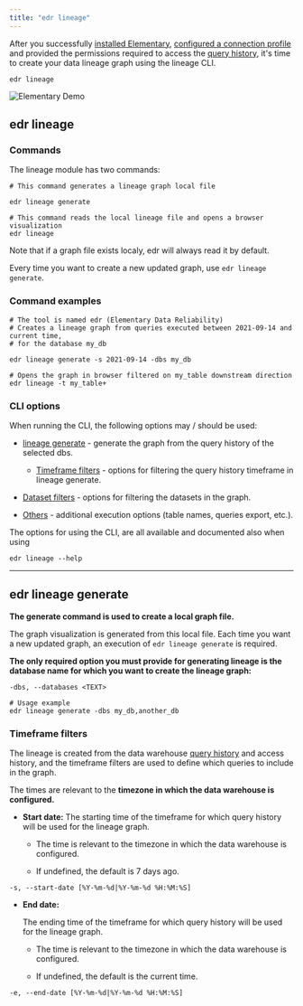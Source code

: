 ```yaml
---
title: "edr lineage"
---
```


After you successfully [installed Elementary](../understand-elementary/cli-install#install-and-configure), [configured a connection profile](../understand-elementary/cli-install#cli-configuration) and provided the permissions required to access the [query history](), it's time to create your data lineage graph using the lineage CLI.

```shell
edr lineage
```

<img src="https://res.cloudinary.com/mintlify/image/upload/v1659304880/elementary/elementary_demo_wbdu0s.gif" alt="Elementary Demo" />

## edr lineage

### Commands

The lineage module has two commands:

```
# This command generates a lineage graph local file

edr lineage generate

# This command reads the local lineage file and opens a browser visualization
edr lineage
```

Note that if a graph file exists localy, edr will always read it by default.

Every time you want to create a new updated graph, use `edr lineage generate`.

### Command examples

```
# The tool is named edr (Elementary Data Reliability)
# Creates a lineage graph from queries executed between 2021-09-14 and current time,
# for the database my_db

edr lineage generate -s 2021-09-14 -dbs my_db

# Opens the graph in browser filtered on my_table downstream direction
edr lineage -t my_table+
```

### CLI options

When running the CLI, the following options may / should be used:

- [lineage generate](#edr-lineage-generate) - generate the graph from the query history of the selected dbs.

  - [Timeframe filters](#timeframe-filters) - options for filtering the query history timeframe in lineage generate.

- [Dataset filters](./lineage-graph#options-dataset-filters) - options for filtering the datasets in the graph.

- [Others](./lineage-graph#options-others) - additional execution options (table names, queries export, etc.).

The options for using the CLI, are all available and documented also when using

```
edr lineage --help
```

---

## edr lineage generate

**The generate command is used to create a local graph file.**

The graph visualization is generated from this local file. Each time you want a new updated graph, an execution of `edr lineage generate` is required.

**The only required option you must provide for generating lineage is the database name for which you want to create the lineage graph:**

```
-dbs, --databases <TEXT>

# Usage example
edr lineage generate -dbs my_db,another_db
```

### Timeframe filters

The lineage is created from the data warehouse [query history](./query-history-1) and access history, and the timeframe filters are used to define which queries to include in the graph.

The times are relevant to the **timezone in which the data warehouse is configured.**

- **Start date:**
  The starting time of the timeframe for which query history will be used for the lineage graph.

  - The time is relevant to the timezone in which the data warehouse is configured.

  - If undefined, the default is 7 days ago.

```
-s, --start-date [%Y-%m-%d|%Y-%m-%d %H:%M:%S]
```

- **End date:**

  The ending time of the timeframe for which query history will be used for the lineage graph.

  - The time is relevant to the timezone in which the data warehouse is configured.

  - If undefined, the default is the current time.

```
-e, --end-date [%Y-%m-%d|%Y-%m-%d %H:%M:%S]

```
